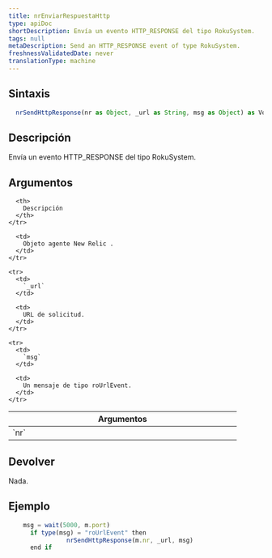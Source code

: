 ```yaml
---
title: nrEnviarRespuestaHttp
type: apiDoc
shortDescription: Envía un evento HTTP_RESPONSE del tipo RokuSystem.
tags: null
metaDescription: Send an HTTP_RESPONSE event of type RokuSystem.
freshnessValidatedDate: never
translationType: machine
---
```


## Sintaxis

```js
  nrSendHttpResponse(nr as Object, _url as String, msg as Object) as Void
```

## Descripción

Envía un evento HTTP\_RESPONSE del tipo RokuSystem.

## Argumentos

<table>
  <thead>
    <tr>
      <th width="25%">
        Argumentos
      </th>

      <th>
        Descripción
      </th>
    </tr>
  </thead>

  <tbody>
    <tr>
      <td>
        `nr`
      </td>

      <td>
        Objeto agente New Relic .
      </td>
    </tr>

    <tr>
      <td>
        `_url`
      </td>

      <td>
        URL de solicitud.
      </td>
    </tr>

    <tr>
      <td>
        `msg`
      </td>

      <td>
        Un mensaje de tipo roUrlEvent.
      </td>
    </tr>
  </tbody>
</table>

## Devolver

Nada.

## Ejemplo

```js
  	msg = wait(5000, m.port)
	  if type(msg) = "roUrlEvent" then
		        nrSendHttpResponse(m.nr, _url, msg)
	  end if
```